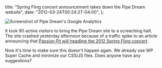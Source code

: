   title: "Spring Fling concert announcement takes down the Pipe Dream website",
  date: "2012-03-24T00:24:27-04:00",
};

![Screenshot of Pipe Dream's Google Analytics](./pipe-dream-spring-fling-google-analytics.png)

It took 90 active visitors to bring the Pipe Dream site to a screeching halt. The site crashed yesterday afternoon because of a traffic spike to an article announcing that [Passion Pit will headline the 2012 Spring Fling concert](https://www.bupipedream.com/news/9130/passion-pit-to-headline-spring-fling/).

Now it's time to make sure this doesn't happen again. We already use WP Super Cache and minimize our CSS/JS files. Does anyone have any suggestions?
